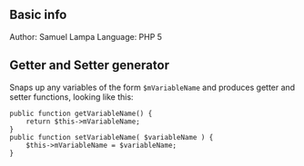 == Basic info ==

Author: Samuel Lampa
Language: PHP 5

== Getter and Setter generator ==

Snaps up any variables of the form <code>$mVariableName</code> and produces getter and setter functions, looking like this:

 public function getVariableName() { 
     return $this->mVariableName;
 }
 public function setVariableName( $variableName ) { 
     $this->mVariableName = $variableName;
 }



